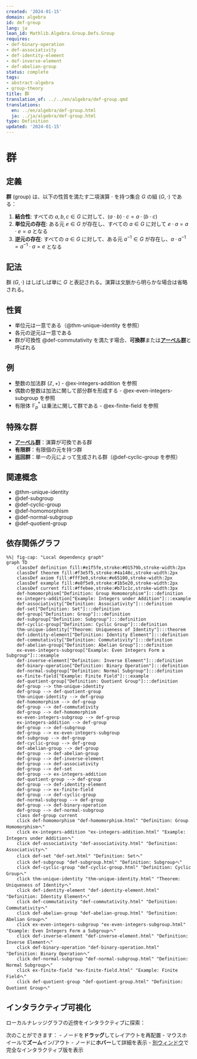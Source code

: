 ```yaml
---
created: '2024-01-15'
domain: algebra
id: def-group
lang: ja
lean_id: Mathlib.Algebra.Group.Defs.Group
requires:
- def-binary-operation
- def-associativity
- def-identity-element
- def-inverse-element
- def-abelian-group
status: complete
tags:
- abstract-algebra
- group-theory
title: 群
translation_of: ../../en/algebra/def-group.qmd
translations:
  en: ../en/algebra/def-group.html
  ja: ../ja/algebra/def-group.html
type: Definition
updated: '2024-01-15'
---
```


# 群

## 定義

**群** (group) は、以下の性質を満たす二項演算 $\cdot$ を持つ集合 $G$ の組 $(G, \cdot)$ である：

1. **結合性**: すべての $a, b, c \in G$ に対して、$(a \cdot b) \cdot c = a \cdot (b \cdot c)$
2. **単位元の存在**: ある元 $e \in G$ が存在し、すべての $a \in G$ に対して $e \cdot a = a \cdot e = a$ となる
3. **逆元の存在**: すべての $a \in G$ に対して、ある元 $a^{-1} \in G$ が存在し、$a \cdot a^{-1} = a^{-1} \cdot a = e$ となる

## 記法

群 $(G, \cdot)$ はしばしば単に $G$ と表記される。演算は文脈から明らかな場合は省略される。

## 性質

- 単位元は一意である（@thm-unique-identity を参照）
- 各元の逆元は一意である
- 群が可換性 @def-commutativity を満たす場合、**可換群**または**[アーベル群](def-abelian-group.qmd)**と呼ばれる

## 例

- 整数の加法群 $(\mathbb{Z}, +)$ - @ex-integers-addition を参照
- 偶数の整数は加法に関して部分群を形成する - @ex-even-integers-subgroup を参照
- 有限体 $\mathbb{F}_p^*$ は乗法に関して群である - @ex-finite-field を参照

## 特殊な群

- **[アーベル群](def-abelian-group.qmd)**：演算が可換である群
- **有限群**：有限個の元を持つ群
- **巡回群**：単一の元によって生成される群（@def-cyclic-group を参照）

## 関連概念

- @thm-unique-identity
- @def-subgroup
- @def-cyclic-group
- @def-homomorphism
- @def-normal-subgroup
- @def-quotient-group

## 依存関係グラフ

```mermaid
%%| fig-cap: "Local dependency graph"
graph TD
    classDef definition fill:#e1f5fe,stroke:#01579b,stroke-width:2px
    classDef theorem fill:#f3e5f5,stroke:#4a148c,stroke-width:2px
    classDef axiom fill:#fff3e0,stroke:#e65100,stroke-width:2px
    classDef example fill:#e8f5e9,stroke:#1b5e20,stroke-width:2px
    classDef current fill:#ffebee,stroke:#b71c1c,stroke-width:3px
    def-homomorphism["Definition: Group Homomorphism"]:::definition
    ex-integers-addition["Example: Integers under Addition"]:::example
    def-associativity["Definition: Associativity"]:::definition
    def-set["Definition: Set"]:::definition
    def-group["Definition: Group"]:::definition
    def-subgroup["Definition: Subgroup"]:::definition
    def-cyclic-group["Definition: Cyclic Group"]:::definition
    thm-unique-identity["Theorem: Uniqueness of Identity"]:::theorem
    def-identity-element["Definition: Identity Element"]:::definition
    def-commutativity["Definition: Commutativity"]:::definition
    def-abelian-group["Definition: Abelian Group"]:::definition
    ex-even-integers-subgroup["Example: Even Integers Form a Subgroup"]:::example
    def-inverse-element["Definition: Inverse Element"]:::definition
    def-binary-operation["Definition: Binary Operation"]:::definition
    def-normal-subgroup["Definition: Normal Subgroup"]:::definition
    ex-finite-field["Example: Finite Field"]:::example
    def-quotient-group["Definition: Quotient Group"]:::definition
    def-group --> thm-unique-identity
    def-group --> def-quotient-group
    thm-unique-identity --> def-group
    def-homomorphism --> def-group
    def-group --> def-commutativity
    def-group --> def-homomorphism
    ex-even-integers-subgroup --> def-group
    ex-integers-addition --> def-group
    def-group --> def-subgroup
    def-group --> ex-even-integers-subgroup
    def-subgroup --> def-group
    def-cyclic-group --> def-group
    def-abelian-group --> def-group
    def-group --> def-abelian-group
    def-group --> def-inverse-element
    def-group --> def-associativity
    def-group --> def-set
    def-group --> ex-integers-addition
    def-quotient-group --> def-group
    def-group --> def-identity-element
    def-group --> ex-finite-field
    def-group --> def-cyclic-group
    def-normal-subgroup --> def-group
    def-group --> def-binary-operation
    def-group --> def-normal-subgroup
    class def-group current
    click def-homomorphism "def-homomorphism.html" "Definition: Group Homomorphismへ"
    click ex-integers-addition "ex-integers-addition.html" "Example: Integers under Additionへ"
    click def-associativity "def-associativity.html" "Definition: Associativityへ"
    click def-set "def-set.html" "Definition: Setへ"
    click def-subgroup "def-subgroup.html" "Definition: Subgroupへ"
    click def-cyclic-group "def-cyclic-group.html" "Definition: Cyclic Groupへ"
    click thm-unique-identity "thm-unique-identity.html" "Theorem: Uniqueness of Identityへ"
    click def-identity-element "def-identity-element.html" "Definition: Identity Elementへ"
    click def-commutativity "def-commutativity.html" "Definition: Commutativityへ"
    click def-abelian-group "def-abelian-group.html" "Definition: Abelian Groupへ"
    click ex-even-integers-subgroup "ex-even-integers-subgroup.html" "Example: Even Integers Form a Subgroupへ"
    click def-inverse-element "def-inverse-element.html" "Definition: Inverse Elementへ"
    click def-binary-operation "def-binary-operation.html" "Definition: Binary Operationへ"
    click def-normal-subgroup "def-normal-subgroup.html" "Definition: Normal Subgroupへ"
    click ex-finite-field "ex-finite-field.html" "Example: Finite Fieldへ"
    click def-quotient-group "def-quotient-group.html" "Definition: Quotient Groupへ"
```

## インタラクティブ可視化

ローカルナレッジグラフの近傍をインタラクティブに探索：

::: {.graph-viz data-id="def-group" data-width="700" data-height="500"}
:::

次のことができます：
- ノードを**ドラッグ**してレイアウトを再配置
- マウスホイールで**ズーム**イン/アウト
- ノードに**ホバー**して詳細を表示
- [別ウィンドウ](../../output/interactive/def-group.html){target="_blank"}で完全なインタラクティブ版を表示
